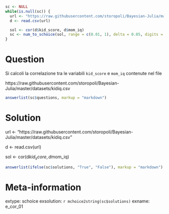 ```r
sc <- NULL
while(is.null(sc)) {
  url <- "https://raw.githubusercontent.com/storopoli/Bayesian-Julia/master/datasets/kidiq.csv"
  d <- read.csv(url)

  sol <- cor(d$kid_score, d$mom_iq)
  sc <- num_to_schoice(sol, range = c(0.01, 1), delta = 0.05, digits = 3)
}
```

Question
========
Si calcoli la correlazione tra le variabili `kid_score` e `mom_iq` contenute nel file 

https://raw.githubusercontent.com/storopoli/Bayesian-Julia/master/datasets/kidiq.csv


```r
answerlist(sc$questions, markup = "markdown")
```

Solution
========

url <- "https://raw.githubusercontent.com/storopoli/Bayesian-Julia/master/datasets/kidiq.csv"

d <- read.csv(url)

sol <- cor(d$kid_score, d$mom_iq)

```r
answerlist(ifelse(sc$solutions, "True", "False"), markup = "markdown")
```

Meta-information
================
extype: schoice
exsolution: `r mchoice2string(sc$solutions)`
exname: e_cor_01

